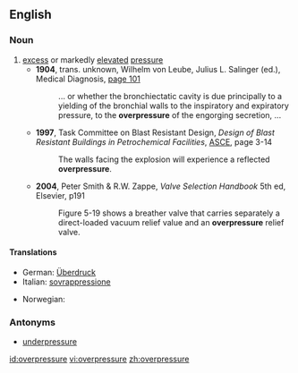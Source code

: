 ==English==
{{wikipedia}}
===Noun===
{{en-noun}}

# [[excess]] or markedly [[elevate]]d [[pressure]]
#*'''1904''', trans. unknown, Wilhelm von Leube, Julius L. Salinger (ed.), Medical Diagnosis, [http://books.google.com/books?id=vD9AcR8BZ5cC&pg=PA101&dq=overpressure page 101]
#*:... or whether the bronchiectatic cavity is due principally to a yielding of the bronchial walls to the inspiratory and expiratory pressure, to the '''overpressure''' of the engorging secretion, ...
#*'''1997''', Task Committee on Blast Resistant Design, ''Design of Blast Resistant Buildings in Petrochemical Facilities'', [[w:American Society of Civil Engineers|ASCE]], page 3-14
#*:The walls facing the explosion will experience a reflected '''overpressure'''.
#*'''2004''', Peter Smith & R.W. Zappe, ''Valve Selection Handbook'' 5th ed, Elsevier, p191
#*:Figure 5-19 shows a breather valve that carries separately a direct-loaded vacuum relief value and an '''overpressure''' relief valve.

====Translations====
{{trans-top|excess or markedly elevated pressure}}
*German: [[Überdruck]] {{m}}
*Italian: [[sovrappressione]] {{f}}
{{mid}}
*Norwegian: {{t-|no|overtrykk|n}}
{{bottom}}

===Antonyms===
*[[underpressure]]

[[id:overpressure]]
[[vi:overpressure]]
[[zh:overpressure]]